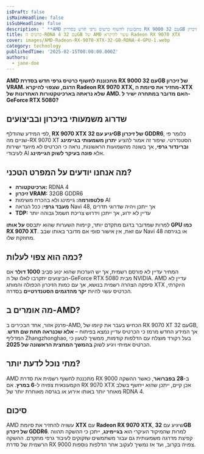 ```yaml
---
isDraft: false
isMainHeadline: false
isSubHeadline: false
description: ' **AMD מתכוננת לחשוף כרטיס גרפי חדש בסדרת RX 9000 עם 32GB של זיכרון VRAM. הדגם, שצפוי להיקרא Radeon RX 9070 XTX, מחזיר את סיומת ה-XTX שלא נר'
title: כרטיס ה-RDNA 4 עם 32GB של AMD עשוי להיקרא Radeon RX 9070 XTX
cover: images/AMD-Radeon-RX-9070-XTX-32-GB-RDNA-4-GPU-1.webp
category: technology
publishedTime: '2025-02-15T00:00:00.000Z'
authors:
  - jane-doe
---
```


**AMD מתכוננת לחשוף כרטיס גרפי חדש בסדרת RX 9000 עם 32GB של זיכרון VRAM. הדגם, שצפוי להיקרא Radeon RX 9070 XTX, מחזיר את סיומת ה-XTX שלא נראתה בארכיטקטורות האחרונות של AMD. האם מדובר במתחרה ישיר ל-GeForce RTX 5080?**

## **שדרוג משמעותי בזיכרון ובביצועים**

לפי המידע שהודלף, **RX 9070 XTX יגיע עם 32GB של זיכרון GDDR6**, כלומר פי שניים מה-RX 9070 XT הסטנדרטי. שיפור זה אמור להציע **יתרון משמעותי בגיימינג וברינדור גרפי**, אך בשונה מהשמועות הראשונות, נראה כי הכרטיס לא מיועד ישירות לעיבודי AI אלא **פונה בעיקר לשוק הגיימינג**.

## **מה אנחנו יודעים על המפרט הטכני?**

- **ארכיטקטורה:** RDNA 4
- **זיכרון VRAM:** 32GB GDDR6
- **פלטפורמה:** גיימינג ולא בהכרח משימות AI
- **מעבד גרפי:** ככל הנראה Navi 48, אך ייתכן ויהיה שדרוגי תדרים
- **TDP:** עדיין לא ידוע, אך ייתכן וידרוש צריכת חשמל גבוהה יותר

למרות שמדובר בדגם מתקדם יותר, קיימות השערות שהוא יתבסס **על אותו GPU כמו RX 9070 XT**. עם זאת, אין אישור סופי אם מדובר באותו שבב Navi 48 או בגירסה מחוזקת שלו.

## **כמה הוא צפוי לעלות?**

המחיר עדיין לא פורסם רשמית, אך יש הערכות שהוא ינוע סביב **1000 דולר** אם הביצועים יתקרבו לאלו של ה-GeForce RTX 5080 מבית NVIDIA. AMD עדיין לא סיפקה הצהרה רשמית בנושא, אך עם כמות הזיכרון הכפולה והמותג XTX היוקרתי, הכרטיס עשוי להיות **יקר מהדגמים הסטנדרטיים** בסדרה.

## **מה אומרים ב-AMD?**

פרנק אזור, אחד הבכירים ב-AMD, הכחיש בעבר את קיומו של RX 9070 XT עם 32GB, אך המידע החדש מרמז כי הכרטיס עדיין נמצא בפיתוח – **אלא שכנראה תחת שם חדש**. המדליף Zhangzhonghao, בעל רקורד מוצלח עם הדלפות קודמות, ממשיך לטעון כי הכרטיס אמיתי ויגיע לשוק **בהמשך המחצית הראשונה של 2025**.

## **מתי נוכל לדעת יותר?**

AMD מתכננת לחשוף רשמית את סדרת RX 9000 ב-**28 בפברואר**, כאשר ההשקה הקמעונאית צפויה ל-**6 במרץ**. אם RX 9070 XTX אכן קיים, ייתכן שהוא ייחשף בשלב מאוחר יותר באותו אירוע או בגרסה מאוחרת יותר של RDNA 4.

## **סיכום**

AMD עשויה להחזיר את סיומת **XTX** עם **Radeon RX 9070 XTX**, שיגיע עם **32GB של זיכרון GDDR6**. למרות שהמיקוד העיקרי הוא **בגיימינג**, ייתכן כי ההשקה תהווה קפיצת מדרגה משמעותית גם עבור משתמשים שזקוקים לעיבוד גרפי מתקדם. ההשקה הרשמית של סדרת RX 9000 צפויה בקרוב, ועד אז נמשיך לעקוב אחר הדלפות נוספות.
